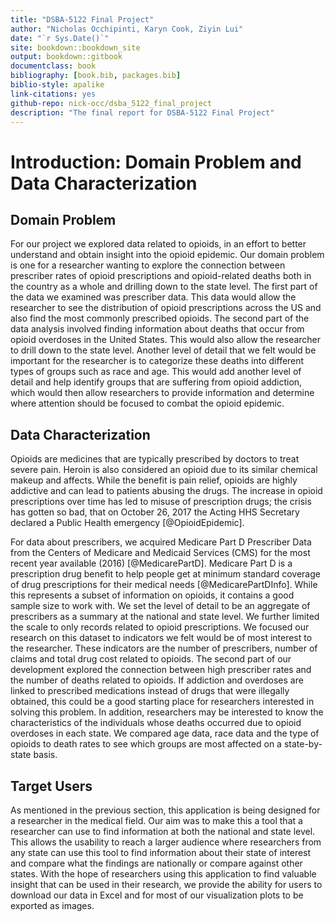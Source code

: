 ```yaml
--- 
title: "DSBA-5122 Final Project"
author: "Nicholas Occhipinti, Karyn Cook, Ziyin Lui"
date: "`r Sys.Date()`"
site: bookdown::bookdown_site
output: bookdown::gitbook
documentclass: book
bibliography: [book.bib, packages.bib]
biblio-style: apalike
link-citations: yes
github-repo: nick-occ/dsba_5122_final_project
description: "The final report for DSBA-5122 Final Project"
---
```


# Introduction: Domain Problem and Data Characterization

## Domain Problem

For our project we explored data related to opioids, in an effort to better understand and obtain insight into the opioid epidemic. Our domain problem is one for a researcher wanting to explore the connection between prescriber rates of opioid prescriptions and opioid-related deaths both in the country as a whole and drilling down to the state level. The first part of the data we examined was prescriber data. This data would allow the researcher to see the distribution of opioid prescriptions across the US and also find the most commonly prescribed opioids. The second part of the data analysis involved finding information about deaths that occur from opioid overdoses in the United States. This would also allow the researcher to drill down to the state level. Another level of detail that we felt would be important for the researcher is to categorize these deaths into different types of groups such as race and age. This would add another level of detail and help identify groups that are suffering from opioid addiction, which would then allow researchers to provide information and determine where attention should be focused to combat the opioid epidemic.


## Data Characterization

Opioids are medicines that are typically prescribed by doctors to treat severe pain. Heroin is also considered an opioid due to its similar chemical makeup and affects. While the benefit is pain relief, opioids are highly addictive and can lead to patients abusing the drugs. The increase in opioid prescriptions over time has led to misuse of prescription drugs; the crisis has gotten so bad, that on October 26, 2017 the Acting HHS Secretary declared a Public Health emergency [@OpioidEpidemic].

For data about prescribers, we acquired Medicare Part D Prescriber Data from the Centers of Medicare and Medicaid Services (CMS) for the most recent year available (2016) [@MedicarePartD].  Medicare Part D is a prescription drug benefit to help people get at minimum standard coverage of drug prescriptions for their medical needs [@MedicarePartDInfo].  While this represents a subset of information on opioids, it contains a good sample size to work with. We set the level of detail to be an aggregate of prescribers as a summary at the national and state level. We further limited the scale to only records related to opioid prescriptions. We focused our research on this dataset to indicators we felt would be of most interest to the researcher. These indicators are the number of prescribers, number of claims and total drug cost related to opioids.  The second part of our development explored the connection between high prescriber rates and the number of deaths related to opioids. If addiction and overdoses are linked to prescribed medications instead of drugs that were illegally obtained, this could be a good starting place for researchers interested in solving this problem. In addition, researchers may be interested to know the characteristics of the individuals whose deaths occurred due to opioid overdoses in each state. We compared age data, race data and the type of opioids to death rates to see which groups are most affected on a state-by-state basis.


## Target Users

As mentioned in the previous section, this application is being designed for a researcher in the medical field. Our aim was to make this a tool that a researcher can use to find information at both the national and state level. This allows the usability to reach a larger audience where researchers from any state can use this tool to find information about their state of interest and compare what the findings are nationally or compare against other states. With the hope of researchers using this application to find valuable insight that can be used in their research, we provide the ability for users to download our data in Excel and for most of our visualization plots to be exported as images.




